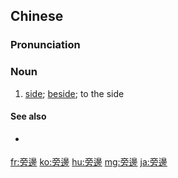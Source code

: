 {{also|旁边}}
==Chinese==
{{zh-forms|s=旁边}}

===Pronunciation===
{{zh-pron
|m=pángbiān,tl=y,er=y,ertl=y
|c=pong4 bin1
|h=pfs=phòng-piên
|mn=qz,xm,zz:pông-pian
|ma=y
|cat=n
}}

===Noun===
{{zh-noun}}

# [[side]]; [[beside]]; to the side
#: {{zh-x|我 在 一 輛 旅行 車 '''旁邊''' 找到 了 一 個 車位。|I found a place to park '''beside''' a station wagon.}}
#: {{zh-x|她 站 在 水池 '''旁邊'''，正要 往 裡 跳。|She was standing '''by''' a pool, about to dive in.}}

====See also====
* {{qualifier|Min Nan}} {{zh-l|邊仔*}}

{{zh-cat|Beginning}}

[[fr:旁邊]]
[[ko:旁邊]]
[[hu:旁邊]]
[[mg:旁邊]]
[[ja:旁邊]]